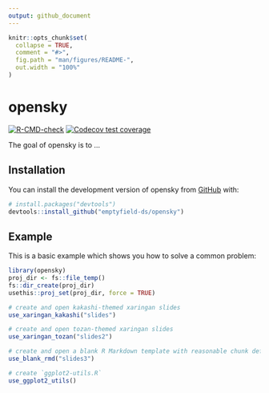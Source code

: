```yaml
---
output: github_document
---
```


<!-- README.md is generated from README.Rmd. Please edit that file -->

```r
knitr::opts_chunk$set(
  collapse = TRUE,
  comment = "#>",
  fig.path = "man/figures/README-",
  out.width = "100%"
)
```

# opensky

<!-- badges: start -->
[![R-CMD-check](https://github.com/emptyfield-ds/opensky/workflows/R-CMD-check/badge.svg)](https://github.com/emptyfield-ds/opensky/actions)
[![Codecov test coverage](https://codecov.io/gh/emptyfield-ds/opensky/branch/main/graph/badge.svg)](https://app.codecov.io/gh/emptyfield-ds/opensky?branch=main)
<!-- badges: end -->

The goal of opensky is to ...

## Installation

You can install the development version of opensky from [GitHub](https://github.com/) with:

``` r
# install.packages("devtools")
devtools::install_github("emptyfield-ds/opensky")
```

## Example

This is a basic example which shows you how to solve a common problem:


```r
library(opensky)
proj_dir <- fs::file_temp()
fs::dir_create(proj_dir)
usethis::proj_set(proj_dir, force = TRUE)

# create and open kakashi-themed xaringan slides
use_xaringan_kakashi("slides")

# create and open tozan-themed xaringan slides
use_xaringan_tozan("slides2")

# create and open a blank R Markdown template with reasonable chunk defaults
use_blank_rmd("slides3")

# create `ggplot2-utils.R`
use_ggplot2_utils()
```

